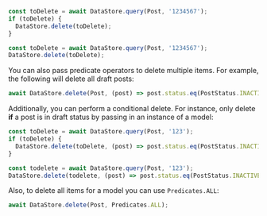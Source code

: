 <BlockSwitcher>
<Block name="TypeScript">

```ts
const toDelete = await DataStore.query(Post, '1234567');
if (toDelete) {
  DataStore.delete(toDelete);
}
```

</Block>
<Block name="JavaScript">

```js
const toDelete = await DataStore.query(Post, '1234567');
DataStore.delete(toDelete);
```

</Block>
</BlockSwitcher>


You can also pass predicate operators to delete multiple items. For example, the following will delete all draft posts:

```js
await DataStore.delete(Post, (post) => post.status.eq(PostStatus.INACTIVE));
```

Additionally, you can perform a conditional delete. For instance, only delete **if** a post is in draft status by passing in an instance of a model:

<BlockSwitcher>
<Block name="TypeScript">

```ts
const toDelete = await DataStore.query(Post, '123');
if (toDelete) {
  DataStore.delete(toDelete, (post) => post.status.eq(PostStatus.INACTIVE));
}
``` 

</Block>
<Block name="JavaScript">

```js
const todelete = await DataStore.query(Post, '123');
DataStore.delete(todelete, (post) => post.status.eq(PostStatus.INACTIVE));
```

</Block>
</BlockSwitcher>


Also, to delete all items for a model you can use `Predicates.ALL`:

```js
await DataStore.delete(Post, Predicates.ALL);
```